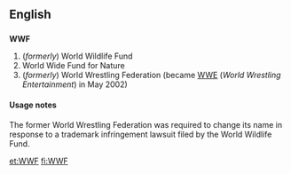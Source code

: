 ==English==

==={{initialism}}===
'''WWF'''

# (''formerly'') World Wildlife Fund
# World Wide Fund for Nature
# (''formerly'') World Wrestling Federation (became [[WWE]] (''World Wrestling Entertainment'') in May 2002)

====Usage notes====
The former World Wrestling Federation was required to change its name in response to a trademark infringement lawsuit filed by the World Wildlife Fund.

[[et:WWF]]
[[fi:WWF]]